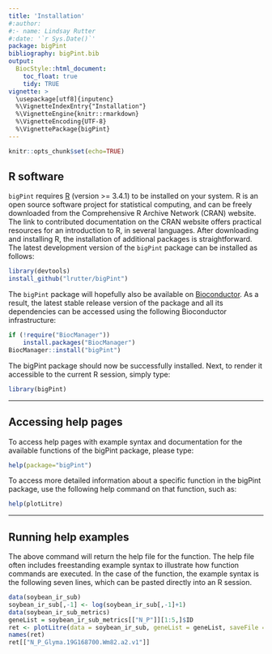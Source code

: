 ```yaml
---
title: 'Installation'
#:author:
#:- name: Lindsay Rutter
#:date: '`r Sys.Date()`'
package: bigPint
bibliography: bigPint.bib
output:
  BiocStyle::html_document:
    toc_float: true
    tidy: TRUE
vignette: >
  \usepackage[utf8]{inputenc}
  %\VignetteIndexEntry{"Installation"}
  %\VignetteEngine{knitr::rmarkdown}
  %\VignetteEncoding{UTF-8}
  %\VignettePackage{bigPint}
---
```


```r
knitr::opts_chunk$set(echo=TRUE)
```

## R software

`bigPint` requires [R](https://cran.r-project.org) (version >= 3.4.1) to be installed on your system. R is an open source software project for statistical computing, and can be freely downloaded from the Comprehensive R Archive Network (CRAN) website. The link to contributed documentation on the CRAN website offers practical resources for an introduction to R, in several languages. After downloading and installing R, the installation of additional packages is straightforward. The latest development version of the `bigPint` package can be installed as follows:

```r
library(devtools)
install_github("lrutter/bigPint")
```

The `bigPint` package will hopefully also be available on [Bioconductor](https://www.bioconductor.org/). As a result, the latest stable release version of the package and all its dependencies can be accessed using the following Bioconductor infrastructure:

```r
if (!require("BiocManager"))
    install.packages("BiocManager")
BiocManager::install("bigPint")
```

The bigPint package should now be successfully installed. Next, to render it accessible to the current R session, simply type:

```r
library(bigPint)
```

____________________________________________________________________________________

## Accessing help pages

To access help pages with example syntax and documentation for the available functions of the bigPint package, please type:

```r
help(package="bigPint")
```

To access more detailed information about a specific function in the bigPint package, use the following help command on that function, such as:

```r
help(plotLitre)
```

____________________________________________________________________________________

## Running help examples

The above command will return the help file for the \texttt{plotLitre} function. The help file often includes freestanding example syntax to illustrate how function commands are executed. In the case of the \texttt{plotLitre} function, the example syntax is the following seven lines, which can be pasted directly into an R session.

```r
data(soybean_ir_sub)
soybean_ir_sub[,-1] <- log(soybean_ir_sub[,-1]+1)
data(soybean_ir_sub_metrics)
geneList = soybean_ir_sub_metrics[["N_P"]][1:5,]$ID
ret <- plotLitre(data = soybean_ir_sub, geneList = geneList, saveFile = FALSE)
names(ret)
ret[["N_P_Glyma.19G168700.Wm82.a2.v1"]]
```
